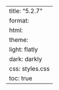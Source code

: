 ---
title: "5.2.7"
format:
    html:
        theme:
            light: flatly
            dark: darkly
        css: styles.css
        toc: true
---